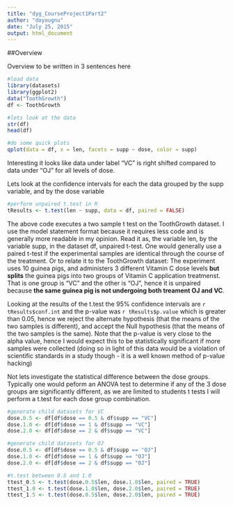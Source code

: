 ```yaml
---
title: "dyg_CourseProject1Part2"
author: "doyougnu"
date: "July 25, 2015"
output: html_document
---
```


##Overview

Overview to be written in 3 sentences here

```r
#load data
library(datasets)
library(ggplot2)
data("ToothGrowth")
df <- ToothGrowth

#lets look at the data
str(df)
head(df)

#do some quick plots
qplot(data = df, x = len, facets = supp ~ dose, color = supp)
```

Interesting it looks like data under label "VC" is right shifted compared to 
data under "OJ" for all levels of dose.

Lets look at the confidence intervals for each the data grouped by the supp 
variable, and by the dose variable

```r
#perform unpaired t.test in R
tResults <- t.test(len ~ supp, data = df, paired = FALSE)

```

The above code executes a two sample t test on the ToothGrowth dataset. I use
the model statement format because it requires less code and is generally more
readable in my opinion. Read it as, the variable len, by the variable supp, in
the dataset df, unpaired t-test. One would generally use a paired t-test if the
experimental samples are identical through the course of the treatment. Or to 
relate it to the ToothGrowth dataset: The experiment uses 10 guinea pigs, and
administers 3 different Vitamin C dose levels **but splits** the guinea pigs
into two groups of Vitamin C application treatmenst. That is one group is "VC"
and the other is "OJ", hence it is unpaired because **the same guinea pig is not
undergoing both treament OJ and VC**.

Looking at the results of the t.test the 95% confidence intervals are 
`r tResults$conf.int` and the p-value was `r tResults$p.value` which is greater
than 0.05, hence we reject the alternate hypothesis (that the means of the two
samples is different), and accept the Null hypothesis (that the means of the two
samples is the same). Note that the p-value is very close to the alpha value, 
hence I would expect this to be statistically significant if more samples were
collected (doing so in light of this data would be a violation of scientific
standards in a study though - it is a well known method of p-value hacking)

Not lets investigate the statistical difference between the dose groups. 
Typically one would peform an ANOVA test to determine if any of the 3 dose 
groups are significantly different, as we are limited to students t tests I will
perform a t.test for each dose group combination. 

```r
#generate child datasets for VC
dose.0.5 <- df[df$dose == 0.5 & df$supp == "VC"]
dose.1.0 <- df[df$dose == 1 & df$supp == "VC"]
dose.2.0 <- df[df$dose == 2 & df$supp == "VC"]

#generate child datasets for OJ
dose.0.5 <- df[df$dose == 0.5 & df$supp == "OJ"]
dose.1.0 <- df[df$dose == 1 & df$supp == "OJ"]
dose.2.0 <- df[df$dose == 2 & df$supp == "OJ"]

#t.test between 0.5 and 1.0
ttest_0.5 <- t.test(dose.0.5$len, dose.1.0$len, paired = TRUE)
ttest_1.0 <- t.test(dose.1.0$len, dose.2.0$len, paired = TRUE)
ttest_1.5 <- t.test(dose.0.5$len, dose.2.0$len, paired = TRUE)
```